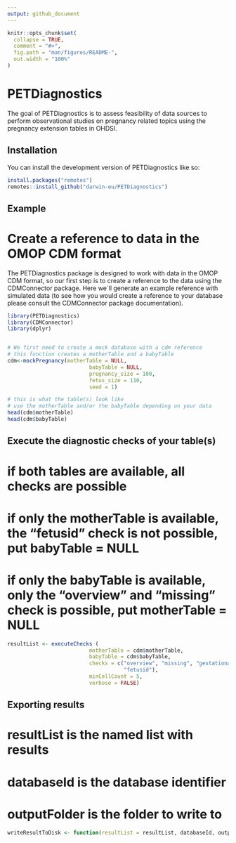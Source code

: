 ```yaml
---
output: github_document
---
```


<!-- README.md is generated from README.Rmd. Please edit that file -->

```r
knitr::opts_chunk$set(
  collapse = TRUE,
  comment = "#>",
  fig.path = "man/figures/README-",
  out.width = "100%"
)
```

# PETDiagnostics

<!-- badges: start -->
<!-- badges: end -->

The goal of PETDiagnostics is to assess feasibility of data sources to perform observational studies on pregnancy related topics using the pregnancy extension tables in OHDSI.

## Installation

You can install the development version of PETDiagnostics like so:

``` r
install.packages("remotes")
remotes::install_github("darwin-eu/PETDiagnostics")
```

## Example
# Create a reference to data in the OMOP CDM format

The PETDiagnostics package is designed to work with data in the OMOP CDM format, so our first step is to create a reference to the data using the CDMConnector package. Here we´ll generate an example reference with simulated data (to see how you would create a reference to your database please consult the CDMConnector package documentation).

```r
library(PETDiagnostics)
library(CDMConnector)
library(dplyr)


# We first need to create a mock database with a cdm reference
# this function creates a motherTable and a babyTable
cdm<-mockPregnancy(motherTable = NULL,
                          babyTable = NULL,
                          pregnancy_size = 100,
                          fetus_size = 110,
                          seed = 1)

# this is what the table(s) look like
# use the motherTable and/or the babyTable depending on your data
head(cdm$motherTable)
head(cdm$babyTable)
```

## Execute the diagnostic checks of your table(s)
# if both tables are available, all checks are possible
# if only the motherTable is available, the "fetusid" check is not possible, put babyTable = NULL
# if only the babyTable is available, only the "overview" and "missing" check is possible, put motherTable = NULL


```r
resultList <- executeChecks (
                          motherTable = cdm$motherTable,               
                          babyTable = cdm$babyTable,                  
                          checks = c("overview", "missing", "gestationalAge", "outcomeMode", "fetusesLiveborn",
                                     "fetusid"),                       
                          minCellCount = 5,
                          verbose = FALSE)
```
## Exporting results
# resultList is the named list with results
# databaseId is the database identifier
# outputFolder is the folder to write to

```r
writeResultToDisk <- function(resultList = resultList, databaseId, outputFolder)
```

